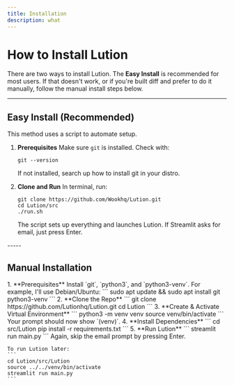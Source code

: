```yaml
---
title: Installation
description: what
---
```


# How to Install Lution

There are two ways to install Lution. The **Easy Install** is recommended for most users. If that doesn't work, or if you're built diff and prefer to do it manually, follow the manual install steps below.

-----

## Easy Install (Recommended)

This method uses a script to automate setup.
<Steps>

1.  **Prerequisites**
    Make sure `git` is installed. Check with:
    ```
    git --version
    ```
    If not installed, search up how to install git in your distro.

2.  **Clone and Run**
    In terminal, run:
    ```
    git clone https://github.com/Wookhq/Lution.git
    cd Lution/src
    ./run.sh
    ```
    The script sets up everything and launches Lution. If Streamlit asks for email, just press Enter.

</Steps>
-----

## Manual Installation

<Steps>
1.  **Prerequisites**
    Install `git`, `python3`, and `python3-venv`. For example, I'll use Debian/Ubuntu:
    ```
    sudo apt update && sudo apt install git python3-venv
    ```
2.  **Clone the Repo**
    ```
    git clone https://github.com/Lutionhq/Lution.git
    cd Lution
    ```
3.  **Create & Activate Virtual Environment**
    ```
    python3 -m venv venv
    source venv/bin/activate
    ```
    Your prompt should now show `(venv)`.
4.  **Install Dependencies**
    ```
    cd src/Lution
    pip install -r requirements.txt
    ```
5.  **Run Lution**
    ```
    streamlit run main.py
    ```
    Again, skip the email prompt by pressing Enter.

    To run Lution later:
    ```
    cd Lution/src/Lution
    source ../../venv/bin/activate
    streamlit run main.py
    ```
</Steps>

<Analytics />